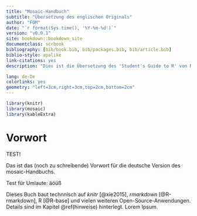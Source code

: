 ```yaml
--- 
title: "Mosaic-Handbuch"
subtitle: "Übersetzung des englischen Originals"
author: "FOM"
date: "`r format(Sys.time(), '%Y-%m-%d')`"
version: "v0.0.1"
site: bookdown::bookdown_site
documentclass: scrbook
bibliography: [bib/book.bib, bib/packages.bib, bib/article.bib]
biblio-style: apalike
link-citations: yes
description: "Dies ist die Übersetzung des 'Student's Guide to R' von Nicholas J. Horton, Randall Pruim und Daniel T. Kaplan aus dem Project Mosaic."

lang: de-De
colorlinks: yes
geometry: "left=3cm,right=3cm,top=2cm,bottom=2cm"
---
```


```r
library(knitr)
library(mosaic)
library(kableExtra)
```


# Vorwort {-}


TEST!


Das ist das (noch zu schreibende) Vorwort für die deutsche Version des mosaic-Handbuchs.


Test für Umlaute: äöüß



Dieses Buch baut technnisch auf *knitr* [@xie2015], *rmarkdown* [@R-rmarkdown], R [@R-base] und vielen weiteren Open-Source-Anwendungen. Details sind im Kapitel \@ref(hinweise) hinterlegt. Lorem Ipsum.